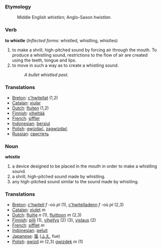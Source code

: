 ===Etymology===
:Middle English ''whistlen''; Anglo-Saxon ''hwistlan''.

===Verb===
'''to whistle''' (''Inflected forms'': whistled, whistling, whistles)

#to make a shrill, high-pitched sound by forcing air through the mouth. To produce a whistling sound, restrictions to the flow of air are created using the teeth, tongue and lips.
#to move in such a way as to create a whistling sound.
#:''A bullet whistled past.''

=== Translations ===
*[[Breton]]: [[c'hwitellat]] (1,2)
*[[Catalan]]: [[xiular]]
*[[Dutch]]: [[fluiten]] (1,2)
*[[Finnish]]: [[viheltää]]
*[[French]]: [[siffler]]
*[[Indonesian]]: [[siul|bersiul]]
*[[Polish]]: [[gwizdać]], [[zagwizdać]]
*[[Russian]]: [[свистеть]]

===Noun===

'''whistle'''

#a device designed to be placed in the mouth in order to make a whistling sound.
#a shrill, high-pitched sound made by whistling.
#any high-pitched sound similar to the sound made by whistling.

=== Translations ===
*[[Breton]]: [[c'hwitell]] ''f'' -où ''pl'' (1), [[c'hwitelladenn]] ''f'' -où ''pl'' (2,3)
*[[Catalan]]: [[xiulet]] ''m''
*[[Dutch]]: [[fluitje]] ''n'' (1), [[fluittoon]] ''m'' (2,3)
*[[Finnish]]: [[pilli]] (1), [[vihellys]] (2) (3), [[vislaus]] (2)
*[[French]]: [[sifflet]] ''m''
*[[Indonesian]]: [[peluit]]
*[[Japanese]]: [[笛]] ([[ふえ]], fue)
*[[Polish]]: [[gwizd]] ''m'' (2,3) [[gwizdek]] ''m'' (1)